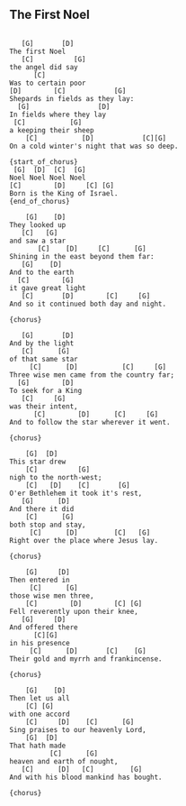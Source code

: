 ## The First Noel
```

   [G]       [D] 
The first Noel 
   [C]          [G]
the angel did say 
      [C]
Was to certain poor 
[D]        [C]            [G]
Shepards in fields as they lay: 
  [G]                 [D]
In fields where they lay
 [C]           [G]
a keeping their sheep
    [C]           [D]            [C][G] 
On a cold winter's night that was so deep.

{start_of_chorus}
 [G]  [D]  [C]  [G]
Noel Noel Noel Noel
[C]        [D]     [C] [G]
Born is the King of Israel.
{end_of_chorus}
 
    [G]    [D]  
They looked up 
   [C]   [G]
and saw a star 
       [C]    [D]     [C]      [G]
Shining in the east beyond them far:
   [G]    [D]      
And to the earth 
  [C]        [G]
it gave great light
   [C]       [D]        [C]     [G] 
And so it continued both day and night. 

{chorus}

   [G]       [D] 
And by the light
   [C]      [G]
of that same star 
     [C]      [D]           [C]     [G]
Three wise men came from the country far; 
  [G]        [D]
To seek for a King
   [C]     [G]
was their intent, 
      [C]        [D]      [C]     [G] 
And to follow the star wherever it went. 

{chorus}

    [G]  [D] 
This star drew 
    [C]          [G]
nigh to the north-west; 
    [C]   [D]    [C]       [G]
O'er Bethlehem it took it's rest, 
   [G]      [D]
And there it did
    [C]      [G]
both stop and stay, 
     [C]      [D]         [C]   [G] 
Right over the place where Jesus lay. 

{chorus}

    [G]     [D] 
Then entered in
     [C]      [G]
those wise men three, 
    [C]        [D]        [C] [G]
Fell reverently upon their knee, 
   [G]     [D]
And offered there 
      [C][G]
in his presence 
     [C]      [D]       [C]    [G] 
Their gold and myrrh and frankincense. 

{chorus}

    [G]    [D] 
Then let us all
    [C] [G]
with one accord  
    [C]     [D]    [C]      [G]
Sing praises to our heavenly Lord, 
    [G]  [D]
That hath made
          [C]      [G]
heaven and earth of nought,
   [C]      [D]   [C]         [G] 
And with his blood mankind has bought. 

{chorus}
```
